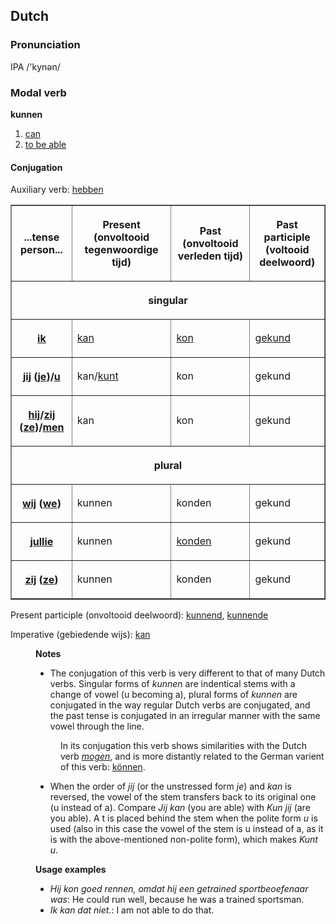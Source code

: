 ==Dutch==
===Pronunciation===
IPA /'kynən/

===Modal verb===
'''kunnen'''

#[[can]]
#[[to be able]]

====Conjugation====
Auxiliary verb: [[hebben]]

<table border=1 cellspacing=0 cellpadding =2>
<tr><th>...tense<br>person...</th><th>Present <br>(onvoltooid tegenwoordige tijd)</th><th>Past <br>(onvoltooid verleden tijd)</th><th>Past participle<br> (voltooid deelwoord)</th></tr>
<tr><th colspan=4>singular</th></tr>
<tr><th>[[ik]]</th><td>[[kan]]</td><td>[[kon]]</td><td>[[gekund]]</td></tr>
<tr><th>[[jij]] ([[je]])/[[u]]</th><td>kan/[[kunt]]</td><td>kon</td><td>gekund</td></tr>
<tr><th>[[hij]]/[[zij]] ([[ze]])/[[men]]</th><td>kan</td><td>kon</td><td>gekund</td></tr>
<tr><th colspan=4>plural</th></tr>
<tr><th>[[wij]] ([[we]])</th><td>kunnen</td><td>konden</td><td>gekund</td></tr>
<tr><th>[[jullie]]</th><td>kunnen</td><td>[[konden]]</td><td>gekund</td></tr>
<tr><th>[[zij]] ([[ze]])</th><td>kunnen</td><td>konden</td><td>gekund</td></tr>
</table>

Present participle (onvoltooid deelwoord): [[kunnend]], [[kunnende]]

Imperative (gebiedende wijs): [[kan]]

:'''Notes'''
:*The conjugation of this verb is very different to that of many Dutch verbs. Singular forms of ''kunnen'' are indentical stems with a change of vowel (u becoming a), plural forms of ''kunnen'' are conjugated in the way regular Dutch verbs are conjugated, and the past tense is conjugated in an irregular manner with the same vowel through the line.
::In its conjugation this verb shows similarities with the Dutch verb ''[[mogen]]'', and is more distantly related to the German varient of this verb: [[können]].
:* When the order of ''jij'' (or the unstressed form ''je'') and ''kan'' is reversed, the vowel of the stem transfers back to its original one (u instead of a). Compare ''Jij kan'' (you are able) with ''Kun jij'' (are you able). A t is placed behind the stem when the polite form ''u'' is used (also in this case the vowel of the stem is u instead of a, as it is with the above-mentioned non-polite form), which makes ''Kunt u''.

:'''Usage examples'''
:*''Hij kon goed rennen, omdat hij een getrained sportbeoefenaar was'': He could run well, because he was a trained sportsman.
:*''Ik kan dat niet.'': I am not able to do that.